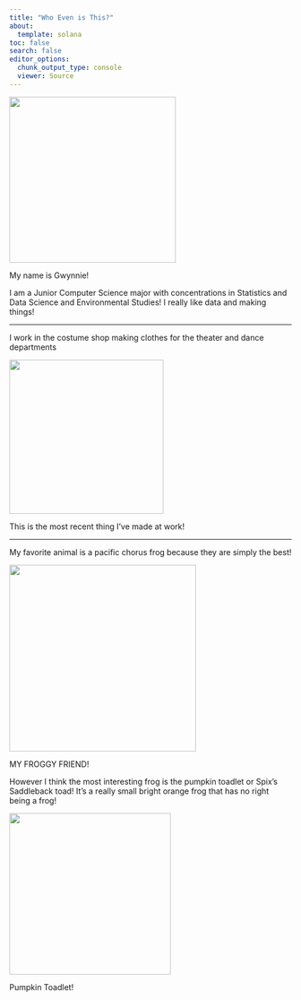 ```yaml
---
title: "Who Even is This?"
about: 
  template: solana
toc: false
search: false
editor_options: 
  chunk_output_type: console
  viewer: Source
---
```


![](media/gwynnie.jpeg){.rounded-img width="3.09in"}

::: text-center
My name is Gwynnie!

I am a Junior Computer Science major with concentrations in Statistics and Data Science and Environmental Studies! I really like data and making things!
:::

------------------------------------------------------------------------

::: text-center
I work in the costume shop making clothes for the theater and dance departments
:::

![](media/costume1.jpeg){.rounded-img width="2.86in"}

::: text-center
This is the most recent thing I've made at work!
:::

------------------------------------------------------------------------

::: text-center
My favorite animal is a pacific chorus frog because they are simply the best!
:::

![](media/menfrog.jpg){.rounded-img width="333"}

::: text-center
MY FROGGY FRIEND!
:::

::: text-center
However I think the most interesting frog is the pumpkin toadlet or Spix's Saddleback toad! It's a really small bright orange frog that has no right being a frog!
:::

![](media/pumpkintoadlet.jpeg){.rounded-img width="3in"}

::: text-center
Pumpkin Toadlet!
:::
